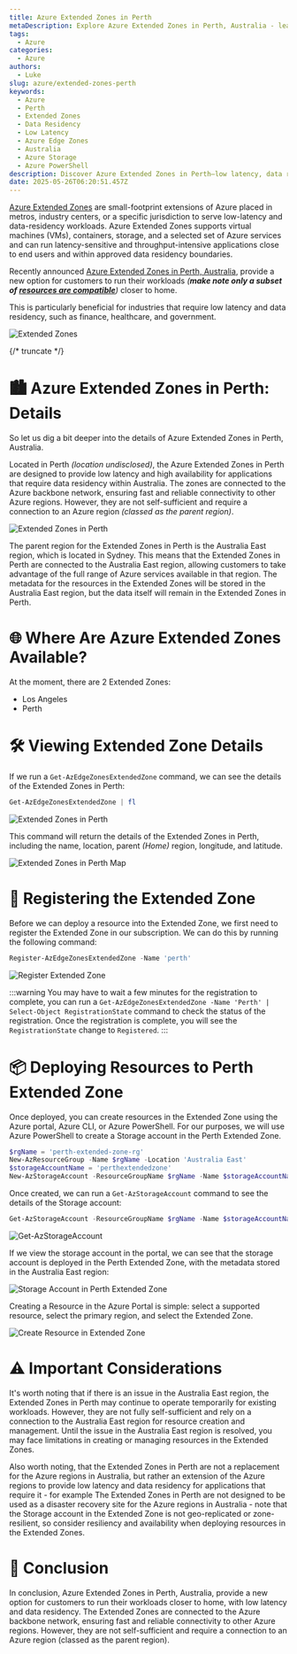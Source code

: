 ```yaml
---
title: Azure Extended Zones in Perth
metaDescription: Explore Azure Extended Zones in Perth, Australia - learn how these small-footprint Azure extensions deliver low latency and data residency for critical workloads, and how to deploy resources using Azure PowerShell.
tags:
  - Azure
categories:
  - Azure
authors:
  - Luke
slug: azure/extended-zones-perth
keywords:
  - Azure
  - Perth
  - Extended Zones
  - Data Residency
  - Low Latency
  - Azure Edge Zones
  - Australia
  - Azure Storage
  - Azure PowerShell
description: Discover Azure Extended Zones in Perth—low latency, data residency, and deployment with Azure PowerShell for critical workloads.
date: 2025-05-26T06:20:51.457Z
---
```


[Azure Extended Zones](https://learn.microsoft.com/azure/extended-zones/overview?WT.mc_id=AZ-MVP-5004796) are small-footprint extensions of Azure placed in metros, industry centers, or a specific jurisdiction to serve low-latency and data-residency workloads. Azure Extended Zones supports virtual machines (VMs), containers, storage, and a selected set of Azure services and can run latency-sensitive and throughput-intensive applications close to end users and within approved data residency boundaries.

Recently announced [Azure Extended Zones in Perth, Australia](https://azure.microsoft.com/en-gb/updates?id=492737?WT.mc_id=AZ-MVP-5004796), provide a new option for customers to run their workloads _(**make note only a subset of [resources are compatible](https://learn.microsoft.com/en-us/azure/extended-zones/overview?WT.mc_id=AZ-MVP-5004796#service-offerings-for-azure-extended-zones)**)_ closer to home. 

This is particularly beneficial for industries that require low latency and data residency, such as finance, healthcare, and government.

![Extended Zones](images/AzureExtendedZones-Industries.JPG)

{/* truncate */}

# 🏙️ Azure Extended Zones in Perth: Details

So let us dig a bit deeper into the details of Azure Extended Zones in Perth, Australia.

Located in Perth _(location undisclosed)_, the Azure Extended Zones in Perth are designed to provide low latency and high availability for applications that require data residency within Australia. The zones are connected to the Azure backbone network, ensuring fast and reliable connectivity to other Azure regions. However, they are not self-sufficient and require a connection to an Azure region _(classed as the parent region)_.

![Extended Zones in Perth](images/AzureExtendedZones-Perth.JPG)

The parent region for the Extended Zones in Perth is the Australia East region, which is located in Sydney. This means that the Extended Zones in Perth are connected to the Australia East region, allowing customers to take advantage of the full range of Azure services available in that region. The metadata for the resources in the Extended Zones will be stored in the Australia East region, but the data itself will remain in the Extended Zones in Perth.

# 🌐 Where Are Azure Extended Zones Available?

At the moment, there are 2 Extended Zones:

* Los Angeles
* Perth

# 🛠️ Viewing Extended Zone Details

If we run a `Get-AzEdgeZonesExtendedZone` command, we can see the details of the Extended Zones in Perth:

```powershell
Get-AzEdgeZonesExtendedZone | fl 
```
![Extended Zones in Perth](images/GetAzEdgeZonesExtendedZone.gif)

This command will return the details of the Extended Zones in Perth, including the name, location, parent _(Home)_ region, longitude, and latitude.

![Extended Zones in Perth Map](images/AzureExtendedZonePerthMap.jpg)

# 📝 Registering the Extended Zone

Before we can deploy a resource into the Extended Zone, we first need to register the Extended Zone in our subscription. We can do this by running the following command:

```powershell
Register-AzEdgeZonesExtendedZone -Name 'perth'
```

![Register Extended Zone](images/RegisterAzEdgeZonesExtendedZone.gif)

:::warning
You may have to wait a few minutes for the registration to complete,  you can run a `Get-AzEdgeZonesExtendedZone -Name 'Perth' | Select-Object RegistrationState` command to check the status of the registration.
Once the registration is complete, you will see the `RegistrationState` change to `Registered`.
:::

# 📦 Deploying Resources to Perth Extended Zone

Once deployed, you can create resources in the Extended Zone using the Azure portal, Azure CLI, or Azure PowerShell. For our purposes, we will use Azure PowerShell to create a Storage account in the Perth Extended Zone.

```powershell
$rgName = 'perth-extended-zone-rg'
New-AzResourceGroup -Name $rgName -Location 'Australia East'
$storageAccountName = 'perthextendedzone'
New-AzStorageAccount -ResourceGroupName $rgName -Name $storageAccountName -Location 'Australia East' -SkuName Premium_LRS -EdgeZone 'Perth'
``` 

Once created, we can run a `Get-AzStorageAccount` command to see the details of the Storage account:

```powershell
Get-AzStorageAccount -ResourceGroupName $rgName -Name $storageAccountName | Select-Object Location, @{Name='ExtendedLocation';Expression={$_.ExtendedLocation.Name}}
```

![Get-AzStorageAccount](images/DeployAzStorageAccountAzEdgeZonesExtendedZone.gif)

If we view the storage account in the portal, we can see that the storage account is deployed in the Perth Extended Zone, with the metadata stored in the Australia East region:

![Storage Account in Perth Extended Zone](images/StorageAccountPerthExtendedZone.jpg)

Creating a Resource in the Azure Portal is simple: select a supported resource, select the primary region, and select the Extended Zone.

![Create Resource in Extended Zone](images/CreateResourceInExtendedZonePortal.gif)

# ⚠️ Important Considerations

It's worth noting that if there is an issue in the Australia East region, the Extended Zones in Perth may continue to operate temporarily for existing workloads. However, they are not fully self-sufficient and rely on a connection to the Australia East region for resource creation and management. Until the issue in the Australia East region is resolved, you may face limitations in creating or managing resources in the Extended Zones.

Also worth noting, that the Extended Zones in Perth are not a replacement for the Azure regions in Australia, but rather an extension of the Azure regions to provide low latency and data residency for applications that require it - for example The Extended Zones in Perth are not designed to be used as a disaster recovery site for the Azure regions in Australia - note that the Storage account in the Extended Zone is not geo-replicated or zone-resilient, so consider resiliency and availability when deploying resources in the Extended Zones.

# 🏁 Conclusion

In conclusion, Azure Extended Zones in Perth, Australia, provide a new option for customers to run their workloads closer to home, with low latency and data residency. The Extended Zones are connected to the Azure backbone network, ensuring fast and reliable connectivity to other Azure regions. However, they are not self-sufficient and require a connection to an Azure region (classed as the parent region).
